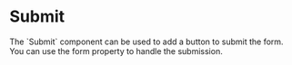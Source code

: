 
# Submit

<div className="intro">
  The `Submit` component can be used to add a button to
  submit the form. You can use the <FormOnSubmitLink/> form property to
  handle the submission.
</div>

<Example
  Component={Submit}
  code={SubmitSrc}
  caption="Submit"
  expand
/>

